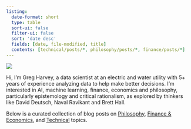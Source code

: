 ```yaml
---
listing:
  date-format: short
  type: table
  sort-ui: false
  filter-ui: false
  sort: 'date desc'
  fields: [date, file-modified, title]
  contents: [technical/posts/*, philosophy/posts/*, finance/posts/*]
---
```


::: {layout="[21,79]" .profile-header}

![](images/profile_no_background.png){.profile-pic}

Hi, I'm Greg Harvey, a data scientist at an electric and water utility with 5+ years of experience analyzing data to help make better decisions. I'm interested in AI, machine learning, finance, economics and philosophy, particularly epistemology and critical rationalism, as explored by thinkers like David Deutsch, Naval Ravikant and Brett Hall.

:::

Below is a curated collection of blog posts on [Philosophy](philosophy/index.qmd), [Finance & Economics](finance/index.qmd), and [Technical](technical/index.qmd) topics.